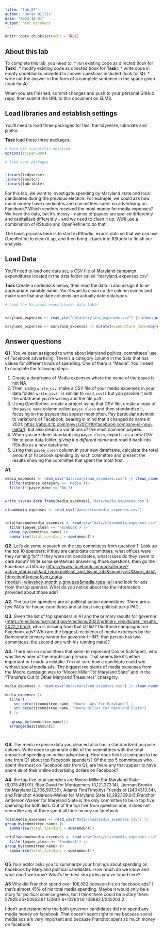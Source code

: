 ---
title: "lab_04"
author: "Derek Willis"
date: "2023-10-01"
output: html_document
---

```{r setup, include=FALSE}
knitr::opts_chunk$set(echo = TRUE)
```

## About this lab

To complete this lab, you need to: \* run existing code as directed (look for **Task**). \* modify existing code as directed (look for **Task**). \* write code in empty codeblocks provided to answer questions included (look for **Q**). \* write out the answer in the form of a complete sentence in the space given (look for **A**).

When you are finished, commit changes and push to your personal GitHub repo, then submit the URL to this document on ELMS.

## Load libraries and establish settings

You'll need to load three packages for this: the tidyverse, lubridate and janitor.

**Task** load these three packages.

```{r}
# Turn off scientific notation
options(scipen=999)

# load your packages


library(tidyverse)
library(janitor)
library(lubridate)

```

For this lab, we want to investigate spending by Maryland state and local candidates during the previous election. For example, we could ask how much money have candidates and committees spent on advertising on Facebook? Which vendors received the most money for media expenses? We have the data, but it's messy - names of payees are spelled differently and capitalized differently - and we need to clean it up. We'll use a combination of RStudio and OpenRefine to do that.

The basic process here is to start in RStudio, export data so that we can use OpenRefine to clean it up, and then bring it back into RStudio to finish our analysis.

## Load Data

You'll need to load one data set, a CSV file of Maryland campaign expenditures located in the data folder called "maryland_expenses.csv"

**Task** Create a codeblock below, then read the data in and assign it to an appropriate variable name. You'll want to clean up the column names and make sure that any date columns are actually date datatypes.

```{r}
# Load the Maryland expenditures data table


maryland_expenses <- read_csv("data/maryland_expenses.csv") |> clean_names()

maryland_expenses <- maryland_expenses |> mutate(expenditure_date=mdy(expenditure_date))


```

## Answer questions

**Q1.** You've been assigned to write about Maryland political committees' use of Facebook advertising. There's a category column in the data that has values for different kinds of spending. One of them is "Media". You'll need to complete the following steps:

   1. Create a dataframe of Media expenses where the name of the payee is not NA.
   2. Then, using `write_csv`, make a CSV file of your media expenses in your data folder. `write_csv()` is similar to `read_csv()` but you provide it with the dataframe you're writing and the file path.
   3. Using OpenRefine, create a project using that CSV file, create a copy of the `payee_name` column called `payee_clean` and then standardize it, focusing on the payees that appear most often. Pay particular attention to variations of Facebook, bearing in mind that it changed its name in 2021: <https://about.fb.com/news/2021/10/facebook-company-is-now-meta/>), but also clean up variations of the most common payees.
   4. When you are done standardizing `payee_clean`, export it as a new CSV file to your data folder, *giving it a different name* and read it back into RStudio as    a new dataframe.
   5. Using that `payee_clean` column in your new dataframe, calculate the total amount of Facebook spending by each committee and present the results showing the committee that spent the most first.

**A1.**

```{r}

media_expenses <- read_csv("data/maryland_expenses.csv") |> clean_names() |>
  filter(expense_category == 'Media')|>
  filter(!(payee_name == 'NA')) 

 
write_csv(as.data.frame(media_expenses),"data/media_expenses.csv") 

cleanmedia_expenses <- read_csv("data/cleanmedia_expenses.csv") 
  

totalfacebookmedia_expenses <- read_csv("data/cleanmedia_expenses.csv") |>
  filter(payee_clean == 'Facebook') |>
  group_by(committee_name) |>
  summarise(total_spending = sum(amount)) 


```

**Q2.** Let's do some research on the top committees from question 1. Look up the top 10 spenders: if they are candidate committees, what offices were they running for? If they were not candidates, what issues do they seem to care about? Write some sentences answering those questions, then go the Facebook ad library ([https://www.facebook.com/ads/library/?active_status=all&ad_type=political_and_issue_ads&country=US&sort_data\\[direction\\]=desc&sort_data\\[mode\\]=relevancy_monthly_grouped&media_type=all](https://www.facebook.com/ads/library/?active_status=all&ad_type=political_and_issue_ads&country=US&sort_data\%5Bdirection\%5D=desc&sort_data\%5Bmode\%5D=relevancy_monthly_grouped&media_type=all){.uri}) and look for ads from the top spender. What do you notice about the the information provided about those ads?

**A2.** The top ten spenders are all political action committees. There are a few PACs for house candidates and at least one political party PAC. 

**Q3.** Given the list of top spenders in A1 and the primary results for governor (<https://elections.maryland.gov/elections/2022/primary_results/gen_results_2022_1.html>), who is missing from that Q1 list? Did those campaigns run Facebook ads? Who are the biggest recipients of media expenses by the Democratic primary winner for governor (HINT: that person has two committees, the second one with his running mate)?

**A3.** 
There are no committees that seem to represent Cox or Schifanelli, who was the winner of the republican primary. That seems like it's either important or I made a mistake. I'm not sure how a  candidate could win without social media ads. 
The biggest recipients of media expenses from the Moore campaign was to "Moore Miller For Maryland Slate" and in the "Transfers Out to Other Maryland Treasurers" chatagory. 

```{r}

media_expenses <- read_csv("data/maryland_expenses.csv") |> clean_names()

media_expenses |>
  filter(
    str_detect(committee_name, "Moore  Wes For Maryland") | 
    str_detect(committee_name, "Moore Miller For Maryland Slate") 
  ) |> 
  
   group_by(committee_name)|>
  arrange(desc(amount))
 



```

**Q4.** The media expense data you cleaned also has a standardized purpose column. 
Write code to generate a list of the committees with the total amount of spending on online advertising.
How does this list compare to the one from Q1 about top Facebook spenders? 
Of the top 5 committees who spent the most on Facebook ads from Q1, are there any that appear to have spent *all* of their online advertising dollars on Facebook?

**A4.** 
the top five total spenders are Moore Miller For Maryland Slate (6,078,481.01), Blair  David for Montgomery (3,121,373.14), Lierman  Brooke for Maryland (2,706,907.39), Adams  Tim(Timothy) Friends of (2404310.34), and Franchot Anderson-Walker for Maryland Slate (2,292,129.04).Franchot Anderson-Walker for Maryland Slate is the only committee to be in top five spending for both lists. Out of the top five from question one, it does not seem like any of them spent all their money on facebook.

 

```{r}

totalmedia_expenses <- read_csv("data/cleanmedia_expenses.csv") |>
group_by(committee_name) |>
  summarise(total_spending = sum(amount)) 

totalfacebookmedia_expenses <- read_csv("data/cleanmedia_expenses.csv") |>
  filter(payee_clean == 'Facebook') |>
group_by(committee_name) |>
  summarise(total_spending = sum(amount)) 



```

**Q5** Your editor asks you to summarize your findings about spending on Facebook by Maryland political candidates. How much do we know and what don't we know? What's the best story idea you've found here?

**A5**  Why did Franchot spend over 108,882 between his on facebook ads? I that's almost 45% of his total media spending. Maybe it would only be a story for political science geeks, but I think there could be a story there. 
57928.25+50953.81 
122601.6+122601.6 
108882.1/245203.2

I don't understand why the both governor candidates did not spend any media money on facebook. That doesn't seem right to me because social media ads are very important and because Franchot spent so much money on facebook. 
